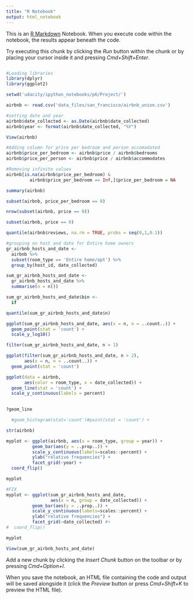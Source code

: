 ```yaml
---
title: "R Notebook"
output: html_notebook
---
```


This is an [R Markdown](http://rmarkdown.rstudio.com) Notebook. When you execute code within the notebook, the results appear beneath the code. 

Try executing this chunk by clicking the *Run* button within the chunk or by placing your cursor inside it and pressing *Cmd+Shift+Enter*. 

```r

```


```r
#Loading libraries
library(dplyr)
library(ggplot2)
```

```r
setwd('udacity/ipython_notebooks/p6/Project/')

airbnb <- read.csv('data_files/san_francisco/airbnb_union.csv')

#setting date and year
airbnb$date_collected <- as.Date(airbnb$date_collected)
airbnb$year <- format(airbnb$date_collected, "%Y")

View(airbnb)

#Adding column for price per bedroom and person accomadated
airbnb$price_per_bedroom <- airbnb$price / airbnb$bedrooms
airbnb$price_per_person <- airbnb$price / airbnb$accommodates

#Removing infinite values
airbnb[is.na(airbnb$price_per_bedroom) & 
         airbnb$price_per_bedroom == Inf,]$price_per_bedroom = NA

summary(airbnb)

subset(airbnb, price_per_bedroom == 0)

nrow(subset(airbnb, price == 0))

subset(airbnb, price == 0)

quantile(airbnb$reviews, na.rm = TRUE, probs = seq(0,1,0.1))

#grouping on host and date for Entire home owners
gr_airbnb_hosts_and_date <- 
  airbnb %>% 
  subset(room_type == 'Entire home/apt') %>% 
  group_by(host_id, date_collected)

sum_gr_airbnb_hosts_and_date <- 
  gr_airbnb_hosts_and_date %>% 
  summarise(n = n())

sum_gr_airbnb_hosts_and_date$bin <- 
  if

quantile(sum_gr_airbnb_hosts_and_date$n)

ggplot(sum_gr_airbnb_hosts_and_date, aes(x = n, n = ..count..)) +
  geom_point(stat = 'count') +
  scale_y_log10()

filter(sum_gr_airbnb_hosts_and_date, n > 1)

ggplot(filter(sum_gr_airbnb_hosts_and_date, n > 2), 
       aes(x = n, n = ..count..)) +
  geom_point(stat = 'count')

ggplot(data = airbnb, 
       aes(color = room_type, x = date_collected)) +
  geom_line(stat = 'count') +
  scale_y_continuous(labels = percent)

  
?geom_line

  #geom_histogram(stat='count')#point(stat = 'count') +

str(airbnb)

myplot <- ggplot(airbnb, aes(x = room_type, group = year)) + 
          geom_bar(aes(y = ..prop..)) + 
          scale_y_continuous(labels=scales::percent) +
          ylab("relative frequencies") +
          facet_grid(~year) + 
  coord_flip()

myplot

#FIX
myplot <- ggplot(sum_gr_airbnb_hosts_and_date, 
                 aes(x = n, group = date_collected)) + 
          geom_bar(aes(y = ..prop..)) + 
          scale_y_continuous(labels=scales::percent) +
          ylab("relative frequencies") +
          facet_grid(~date_collected) #+ 
#  coord_flip()

myplot

View(sum_gr_airbnb_hosts_and_date)
```

Add a new chunk by clicking the *Insert Chunk* button on the toolbar or by pressing *Cmd+Option+I*.

When you save the notebook, an HTML file containing the code and output will be saved alongside it (click the *Preview* button or press *Cmd+Shift+K* to preview the HTML file).
